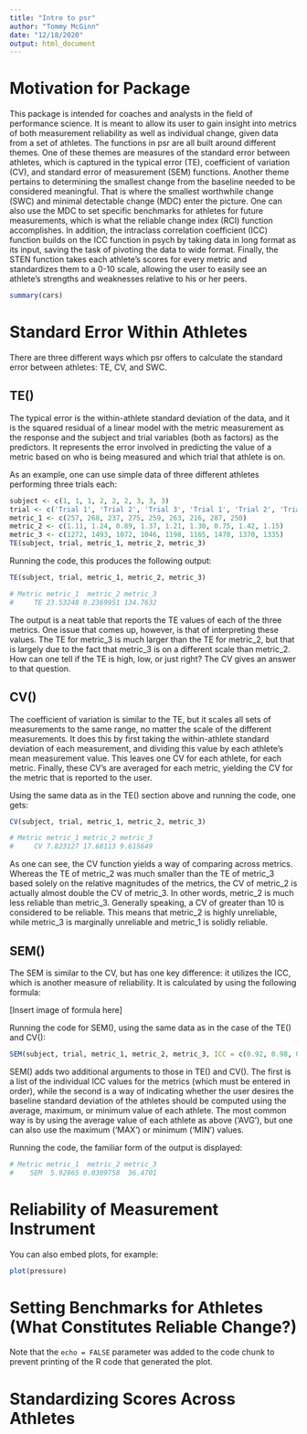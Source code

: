 ```yaml
---
title: "Intro to psr"
author: "Tommy McGinn"
date: "12/18/2020"
output: html_document
---
```


# Motivation for Package

This package is intended for coaches and analysts in the field of performance science. It is meant to allow its user to gain insight into metrics of both measurement reliability as well as individual change, given data from a set of athletes. The functions in psr are all built around different themes. One of these themes are measures of the standard error between athletes, which is captured in the typical error (TE), coefficient of variation (CV), and standard error of measurement (SEM) functions. Another theme pertains to determining the smallest change from the baseline needed to be considered meaningful. That is where the smallest worthwhile change (SWC) and minimal detectable change (MDC) enter the picture. One can also use the MDC to set specific benchmarks for athletes for future measurements, which is what the reliable change index (RCI) function accomplishes. In addition, the intraclass correlation coefficient (ICC) function builds on the ICC function in psych by taking data in long format as its input, saving the task of pivoting the data to wide format. Finally, the STEN function takes each athlete's scores for every metric and standardizes them to a 0-10 scale, allowing the user to easily see an athlete's strengths and weaknesses relative to his or her peers.      

```r
summary(cars)
```

# Standard Error Within Athletes

There are three different ways which psr offers to calculate the standard error between athletes: TE, CV, and SWC. 

## TE()

The typical error is the within-athlete standard deviation of the data, and it is the squared residual of a linear model with the metric measurement as the response and the subject and trial variables (both as factors) as the predictors. It represents the error involved in predicting the value of a metric based on who is being measured and which trial that athlete is on.

As an example, one can use simple data of three different athletes performing three trials each:

```r
subject <- c(1, 1, 1, 2, 2, 2, 3, 3, 3)
trial <- c('Trial 1', 'Trial 2', 'Trial 3', 'Trial 1', 'Trial 2', 'Trial 3', 'Trial 1', 'Trial 2', 'Trial 3')
metric_1 <- c(257, 268, 237, 275, 259, 263, 216, 287, 250)
metric_2 <- c(1.11, 1.24, 0.89, 1.37, 1.21, 1.30, 0.75, 1.42, 1.15)
metric_3 <- c(1272, 1493, 1072, 1046, 1198, 1165, 1478, 1370, 1335)
TE(subject, trial, metric_1, metric_2, metric_3)
```

Running the code, this produces the following output:

```r
TE(subject, trial, metric_1, metric_2, metric_3)
```

```r
# Metric metric_1  metric_2 metric_3
#     TE 23.53248 0.2369951 134.7632
```

The output is a neat table that reports the TE values of each of the three metrics. One issue that comes up, however, is that of interpreting these values. The TE for metric_3 is much larger than the TE for metric_2, but that is largely due to the fact that metric_3 is on a different scale than metric_2. How can one tell if the TE is high, low, or just right? The CV gives an answer to that question.

## CV()

The coefficient of variation is similar to the TE, but it scales all sets of measurements to the same range, no matter the scale of the different measurements. It does this by first taking the within-athlete standard deviation of each measurement, and dividing this value by each athlete's mean measurement value. This leaves one CV for each athlete, for each metric. Finally, these CV's are averaged for each metric, yielding the CV for the metric that is reported to the user.

Using the same data as in the TE() section above and running the code, one gets:

```r
CV(subject, trial, metric_1, metric_2, metric_3)
```

```r
# Metric metric_1 metric_2 metric_3
#     CV 7.823127 17.68113 9.615649
```

As one can see, the CV function yields a way of comparing across metrics. Whereas the TE of metric_2 was much smaller than the TE of metric_3 based solely on the relative magnitudes of the metrics, the CV of metric_2 is actually almost double the CV of metric_3. In other words, metric_2 is much less reliable than metric_3. Generally speaking, a CV of greater than 10 is considered to be reliable. This means that metric_2 is highly unreliable, while metric_3 is marginally unreliable and metric_1 is solidly reliable.

## SEM()

The SEM is similar to the CV, but has one key difference: it utilizes the ICC, which is another measure of reliability. It is calculated by using the following formula:

[Insert image of formula here]

Running the code for SEM(), using the same data as in the case of the TE() and CV():

```r
SEM(subject, trial, metric_1, metric_2, metric_3, ICC = c(0.92, 0.98, 0.95), method = 'AVG')
```

SEM() adds two additional arguments to those in TE() and CV(). The first is a list of the individual ICC values for the metrics (which must be entered in order), while the second is a way of indicating whether the user desires the baseline standard deviation of the athletes should be computed using the average, maximum, or minimum value of each athlete. The most common way is by using the average value of each athlete as above ('AVG'), but one can also use the maximum ('MAX') or minimum ('MIN') values.

Running the code, the familiar form of the output is displayed:

```r
# Metric metric_1  metric_2 metric_3
#    SEM  5.92865 0.0309758  36.4701
```

# Reliability of Measurement Instrument

You can also embed plots, for example:

```r
plot(pressure)
```

# Setting Benchmarks for Athletes (What Constitutes Reliable Change?)

Note that the `echo = FALSE` parameter was added to the code chunk to prevent printing of the R code that generated the plot.

# Standardizing Scores Across Athletes
